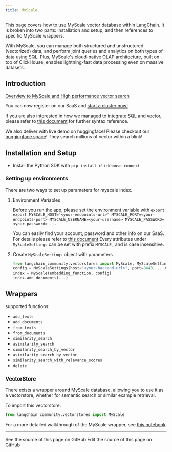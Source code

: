 ```yaml
---
title: MyScale
---
```


This page covers how to use MyScale vector database within LangChain.
It is broken into two parts: installation and setup, and then references to specific MyScale wrappers.

With MyScale, you can manage both structured and unstructured (vectorized) data, and perform joint queries and analytics on both types of data using SQL. Plus, MyScale's cloud-native OLAP architecture, built on top of ClickHouse, enables lightning-fast data processing even on massive datasets.

## Introduction

[Overview to MyScale and High performance vector search](https://docs.myscale.com/en/overview/)

You can now register on our SaaS and [start a cluster now!](https://docs.myscale.com/en/quickstart/)

If you are also interested in how we managed to integrate SQL and vector, please refer to [this document](https://docs.myscale.com/en/vector-reference/) for further syntax reference.

We also deliver with live demo on huggingface! Please checkout our [huggingface space](https://huggingface.co/myscale)! They search millions of vector within a blink!

## Installation and Setup
- Install the Python SDK with `pip install clickhouse-connect`

### Setting up environments

There are two ways to set up parameters for myscale index.

1. Environment Variables

    Before you run the app, please set the environment variable with `export`:
        `export MYSCALE_HOST='<your-endpoints-url>' MYSCALE_PORT=<your-endpoints-port> MYSCALE_USERNAME=<your-username> MYSCALE_PASSWORD=<your-password> ...`

    You can easily find your account, password and other info on our SaaS. For details please refer to [this document](https://docs.myscale.com/en/cluster-management/)
    Every attributes under `MyScaleSettings` can be set with prefix `MYSCALE_` and is case insensitive.

2. Create `MyScaleSettings` object with parameters


    ```python
    from langchain_community.vectorstores import MyScale, MyScaleSettings
    config = MyScaleSettings(host="<your-backend-url>", port=8443, ...)
    index = MyScale(embedding_function, config)
    index.add_documents(...)
    ```

## Wrappers
supported functions:
- `add_texts`
- `add_documents`
- `from_texts`
- `from_documents`
- `similarity_search`
- `asimilarity_search`
- `similarity_search_by_vector`
- `asimilarity_search_by_vector`
- `similarity_search_with_relevance_scores`
- `delete`

### VectorStore

There exists a wrapper around MyScale database, allowing you to use it as a vectorstore,
whether for semantic search or similar example retrieval.

To import this vectorstore:
```python
from langchain_community.vectorstores import MyScale
```

For a more detailed walkthrough of the MyScale wrapper, see [this notebook](/oss/python/integrations/vectorstores/myscale)

---

<CardGroup cols={2}>
  <Card title="View Source" icon="eye" href="https://github.com/langchain-ai/docs/blob/main/src/oss/python/integrations/providers/myscale.mdx">
    See the source of this page on GitHub
  </Card>
  <Card title="Edit Source" icon="pen-to-square" href="https://github.com/langchain-ai/docs/edit/main/src/oss/python/integrations/providers/myscale.mdx">
    Edit the source of this page on GitHub
  </Card>
</CardGroup>
